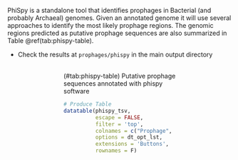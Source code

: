 PhiSpy is a standalone tool that identifies prophages in Bacterial (and probably Archaeal) genomes. Given an annotated genome it will use several approaches to identify the most likely prophage regions. The genomic regions predicted as putative prophage sequences are also summarized in Table \@ref(tab:phispy-table).

* Check the results at `prophages/phispy` in the main output directory

<br>
<div style = "width:50%; height:auto; margin: auto;">
<caption>(#tab:phispy-table) Putative prophage sequences annotated with phispy software</caption>
```r
# Produce Table
datatable(phispy_tsv,
          escape = FALSE,
          filter = 'top',
          colnames = c("Prophage", "Contig", "Start", "End"),
          options = dt_opt_lst,
          extensions = 'Buttons',
          rownames = F)
```
</div>
